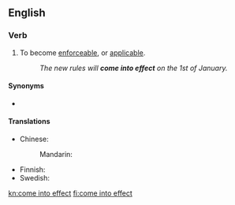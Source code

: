 ==English==

===Verb===
{{head|en|verb}}

# To become [[enforceable]], or [[applicable]].
#: ''The new rules will '''come into effect''' on the 1st of January.''

====Synonyms====
* {{l|en|come into force}}

====Translations====
{{trans-top|become enforceable}}
* Chinese:
*: Mandarin: {{t+|cmn|生效|tr=shēngxiào|sc=Hani}}
{{trans-mid}}
* Finnish: {{t|fi|tulla voimaan}}
* Swedish: {{t|sv|träda i kraft}}
{{trans-bottom}}

[[kn:come into effect]]
[[fi:come into effect]]